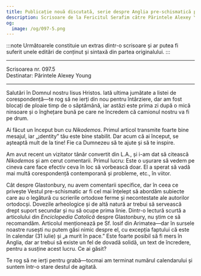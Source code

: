 ```yaml
---
title: Publicație nouă discutată, serie despre Anglia pre-schismatică planificată
description: Scrisoare de la Fericitul Serafim către Părintele Alexey Young.
og:
  image: /og/097-5.png
---
```


:::note
Următoarele constituie un extras dintr-o scrisoare și ar putea fi suferit unele editări de conținut și sintaxă din partea originalului.
:::

---

<div style={{textAlign:'right', fontFamily:'monospace'}}>Scrisoarea nr. 097.5</div>
<div style={{textAlign:'left', fontFamily:'monospace'}}>Destinatar: Părintele Alexey Young</div>

---

Salutări în Domnul nostru Iisus Hristos. Iată ultima jumătate a listei de corespondență—te rog să ne ierți din nou pentru întârziere, dar am fost blocați de ploaie timp de o săptămână, iar astăzi este prima zi după o mică ninsoare și o înghețare bună pe care ne încredem că camionul nostru va fi pe drum.

Ai făcut un început bun cu *Nikodemos*. Primul articol transmite foarte bine mesajul, iar „¡dentity” tău este bine stabilit. Dar acum că ai început, se așteaptă mult de la tine! Fie ca Dumnezeu să te ajute și să te inspire.

Am avut recent un vizitator tânăr convertit din L.A., și i-am dat să citească *Nikodemos* și am cerut comentarii. Primul lucru: Este o ușurare să vedem pe cineva care face efectiv ceva în loc să vorbească doar. El a sperat să vadă mai multă corespondență contemporană și probleme, etc., în viitor.

Cât despre Glastonbury, nu avem comentarii specifice, dar în ceea ce privește Vestul pre-schismatic ar fi cel mai înțelept să abordăm subiecte care au o legătură cu scrierile ortodoxe ferme și necontestate ale autorilor ortodocși. Dovezile arheologice și de altă natură ar trebui să servească drept suport secundar și nu să ocupe prima linie. Dintr-o lectură scurtă a articolului din *Enciclopedia Catolică* despre Glastonbury, nu știm ce să recomandăm. Articolul menționează pe Sf. Iosif din Arimatea—dar în sursele noastre rusești nu putem găsi nimic despre el, cu excepția faptului că este în calendar (31 iulie) și „a murit în pace.” Este foarte posibil să fi mers în Anglia, dar ar trebui să existe un fel de dovadă solidă, un text de încredere, pentru a susține acest lucru. Ce ai găsit?

Te rog să ne ierți pentru grabă—tocmai am terminat numărul calendarului și suntem într-o stare destul de agitată.
